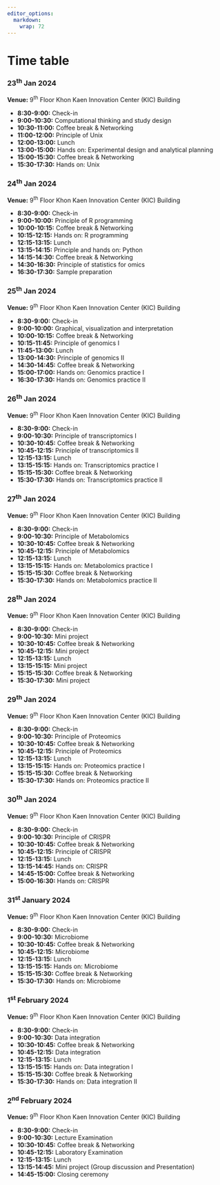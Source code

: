 ```yaml
---
editor_options: 
  markdown: 
    wrap: 72
---
```


# **Time table**

### 23<sup>th</sup> Jan 2024

**Venue:** 9<sup>th</sup> Floor Khon Kaen Innovation Center (KIC)
Building

-   **8:30-9:00:** Check-in
-   **9:00-10:30:** Computational thinking and study design
-   **10:30-11:00:** Coffee break & Networking
-   **11:00-12:00:** Principle of Unix
-   **12:00-13:00:** Lunch
-   **13:00-15:00:** Hands on: Experimental design and analytical
    planning
-   **15:00-15:30:** Coffee break & Networking
-   **15:30-17:30:** Hands on: Unix

### 24<sup>th</sup> Jan 2024

**Venue:** 9<sup>th</sup> Floor Khon Kaen Innovation Center (KIC)
Building

-   **8:30-9:00:** Check-in
-   **9:00-10:00:** Principle of R programming
-   **10:00-10:15:** Coffee break & Networking
-   **10:15-12:15:** Hands on: R programming
-   **12:15-13:15:** Lunch
-   **13:15-14:15:** Principle and hands on: Python
-   **14:15-14:30:** Coffee break & Networking
-   **14:30-16:30:** Principle of statistics for omics
-   **16:30-17:30:** Sample preparation

### 25<sup>th</sup> Jan 2024

**Venue:** 9<sup>th</sup> Floor Khon Kaen Innovation Center (KIC)
Building

-   **8:30-9:00:** Check-in
-   **9:00-10:00:** Graphical, visualization and interpretation
-   **10:00-10:15:** Coffee break & Networking
-   **10:15-11:45:** Principle of genomics I
-   **11:45-13:00:** Lunch
-   **13:00-14:30:** Principle of genomics II
-   **14:30-14:45:** Coffee break & Networking
-   **15:00-17:00:** Hands on: Genomics practice I
-   **16:30-17:30:** Hands on: Genomics practice II

### 26<sup>th</sup> Jan 2024

**Venue:** 9<sup>th</sup> Floor Khon Kaen Innovation Center (KIC)
Building

-   **8:30-9:00:** Check-in
-   **9:00-10:30:** Principle of transcriptomics I
-   **10:30-10:45:** Coffee break & Networking
-   **10:45-12:15:** Principle of transcriptomics II
-   **12:15-13:15:** Lunch
-   **13:15-15:15:** Hands on: Transcriptomics practice I
-   **15:15-15:30:** Coffee break & Networking
-   **15:30-17:30:** Hands on: Transcriptomics practice II

### 27<sup>th</sup> Jan 2024

**Venue:** 9<sup>th</sup> Floor Khon Kaen Innovation Center (KIC)
Building

-   **8:30-9:00:** Check-in
-   **9:00-10:30:** Principle of Metabolomics
-   **10:30-10:45:** Coffee break & Networking
-   **10:45-12:15:** Principle of Metabolomics
-   **12:15-13:15:** Lunch
-   **13:15-15:15:** Hands on: Metabolomics practice I
-   **15:15-15:30:** Coffee break & Networking
-   **15:30-17:30:** Hands on: Metabolomics practice II

### 28<sup>th</sup> Jan 2024

**Venue:** 9<sup>th</sup> Floor Khon Kaen Innovation Center (KIC)
Building

-   **8:30-9:00:** Check-in
-   **9:00-10:30:** Mini project
-   **10:30-10:45:** Coffee break & Networking
-   **10:45-12:15:** Mini project
-   **12:15-13:15:** Lunch
-   **13:15-15:15:** Mini project
-   **15:15-15:30:** Coffee break & Networking
-   **15:30-17:30:** Mini project

### 29<sup>th</sup> Jan 2024

**Venue:** 9<sup>th</sup> Floor Khon Kaen Innovation Center (KIC)
Building

-   **8:30-9:00:** Check-in
-   **9:00-10:30:** Principle of Proteomics
-   **10:30-10:45:** Coffee break & Networking
-   **10:45-12:15:** Principle of Proteomics
-   **12:15-13:15:** Lunch
-   **13:15-15:15:** Hands on: Proteomics practice I
-   **15:15-15:30:** Coffee break & Networking
-   **15:30-17:30:** Hands on: Proteomics practice II

### 30<sup>th</sup> Jan 2024

**Venue:** 9<sup>th</sup> Floor Khon Kaen Innovation Center (KIC)
Building

-   **8:30-9:00:** Check-in
-   **9:00-10:30:** Principle of CRISPR
-   **10:30-10:45:** Coffee break & Networking
-   **10:45-12:15:** Principle of CRISPR
-   **12:15-13:15:** Lunch
-   **13:15-14:45:** Hands on: CRISPR
-   **14:45-15:00:** Coffee break & Networking
-   **15:00-16:30:** Hands on: CRISPR

### 31<sup>st</sup> January 2024

**Venue:** 9<sup>th</sup> Floor Khon Kaen Innovation Center (KIC)
Building

-   **8:30-9:00:** Check-in
-   **9:00-10:30:** Microbiome
-   **10:30-10:45:** Coffee break & Networking
-   **10:45-12:15:** Microbiome
-   **12:15-13:15:** Lunch
-   **13:15-15:15:** Hands on: Microbiome
-   **15:15-15:30:** Coffee break & Networking
-   **15:30-17:30:** Hands on: Microbiome

### 1<sup>st</sup> February 2024

**Venue:** 9<sup>th</sup> Floor Khon Kaen Innovation Center (KIC)
Building

-   **8:30-9:00:** Check-in
-   **9:00-10:30:** Data integration
-   **10:30-10:45:** Coffee break & Networking
-   **10:45-12:15:** Data integration
-   **12:15-13:15:** Lunch
-   **13:15-15:15:** Hands on: Data integration I
-   **15:15-15:30:** Coffee break & Networking
-   **15:30-17:30:** Hands on: Data integration II

### 2<sup>nd</sup> February 2024

**Venue:** 9<sup>th</sup> Floor Khon Kaen Innovation Center (KIC)
Building

-   **8:30-9:00:** Check-in
-   **9:00-10:30:** Lecture Examination
-   **10:30-10:45:** Coffee break & Networking
-   **10:45-12:15:** Laboratory Examination
-   **12:15-13:15:** Lunch
-   **13:15-14:45:** Mini project (Group discussion and Presentation)
-   **14:45-15:00:** Closing ceremony
